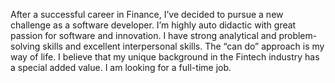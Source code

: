 After a successful career in Finance, I’ve decided to pursue a new challenge as a software developer.
I’m highly auto didactic with great passion for software and innovation.
I have strong analytical and problem-solving skills and excellent interpersonal skills.
The “can do” approach is my way of life. I believe that my unique background in the Fintech industry has a special added value.
I am looking for a full-time job.